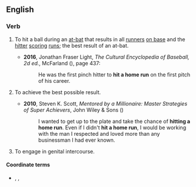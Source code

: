 ==English==

===Verb===
{{en-verb|hits a home run|hitting a home run|hit a home run|head=[[hit]] [[a]] [[home run]]}}

# {{lb|en|baseball}} To hit a ball during an [[at-bat]] that results in all [[runners]] [[on base]] and the [[hitter]] [[scoring]] [[runs]]; the best result of an at-bat.
#* '''2016''', Jonathan Fraser Light, ''The Cultural Encyclopedia of Baseball, 2d ed.'', McFarland ({{ISBN|9781476617442}}), page 437:
#*: He was the first pinch hitter to '''hit a home run''' on the first pitch of his career.
# {{lb|en|figuratively}} To achieve the best possible result.
#* '''2010''', Steven K. Scott, ''Mentored by a Millionaire: Master Strategies of Super Achievers'', John Wiley & Sons ({{ISBN|9781118039953}})
#*: I wanted to get up to the plate and take the chance of '''hitting a home run'''. Even if I  didn't '''hit a home run''', I would be working with the man I respected and loved more than any businessman I had ever known.
# {{lb|en|colloquial}} To engage in genital intercourse.
#: {{rfquote-sense|en}}

====Coordinate terms====
* {{sense|to engage in genital intercourse}} {{l|en|get to first base}}, {{l|en|get to second base}}, {{l|en|get to third base}}